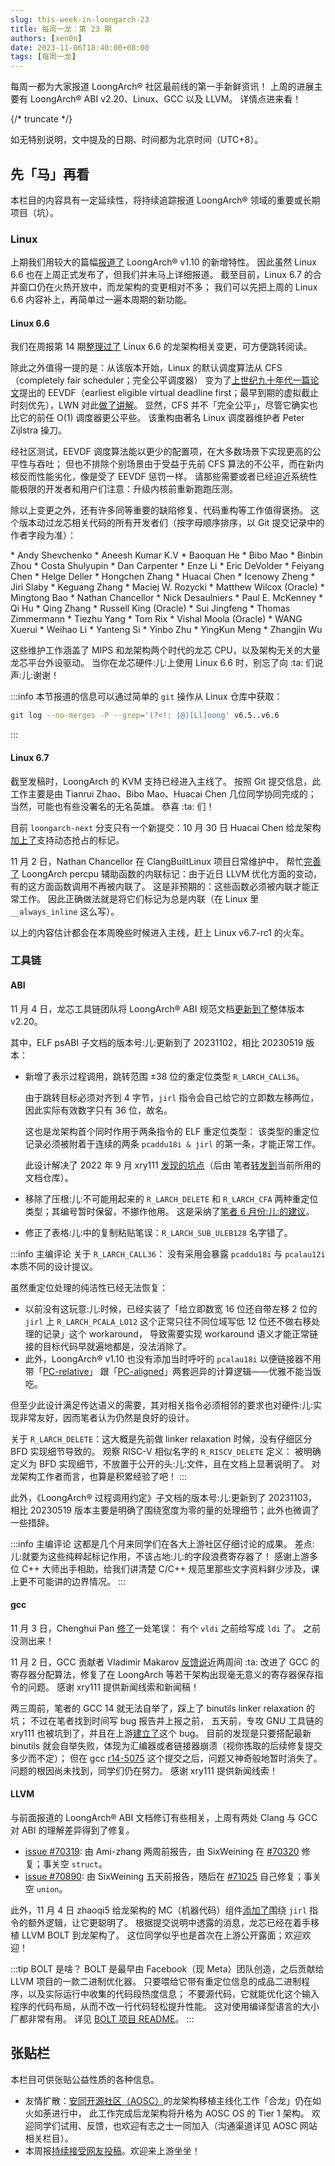 ```yaml
---
slug: this-week-in-loongarch-23
title: 每周一龙：第 23 期
authors: [xen0n]
date: 2023-11-06T18:40:00+08:00
tags: [每周一龙]
---
```


每周一都为大家报道 LoongArch&reg; 社区最前线的第一手新鲜资讯！
上周的进展主要有 LoongArch&reg; ABI v2.20、Linux、GCC 以及 LLVM。
详情点进来看！

{/* truncate */}

如无特别说明，文中提及的日期、时间都为北京时间（UTC+8）。

## 先「马」再看

本栏目的内容具有一定延续性，将持续追踪报道 LoongArch&reg; 领域的重要或长期项目（坑）。

### Linux

上期我们用较大的篇幅[报道了](./2023-10-30-this-week-in-loongarch-22.md#loongarch-r1p10)
LoongArch&reg; v1.10 的新增特性。
因此虽然 Linux 6.6 也在上周正式发布了，但我们并未马上详细报道。
截至目前，Linux 6.7 的合并窗口仍在火热开放中，而龙架构的变更相对不多；
我们可以先把上周的 Linux 6.6 内容补上，再简单过一遍本周期的新功能。

#### Linux 6.6

我们在周报第 14 期[整理过了](./2023-09-04-this-week-in-loongarch-14.md#linux-6.6-loongarch-changes)
Linux 6.6 的龙架构相关变更，可方便跳转阅读。

除此之外值得一提的是：从该版本开始，Linux 的默认调度算法从 CFS（completely fair scheduler；完全公平调度器）
变为了[上世纪九十年代一篇论文][eevdf-paper]提出的
EEVDF（earliest eligible virtual deadline first；最早到期的虚拟截止时刻优先），LWN 对此[做了讲解][eevdf-lwn]。
显然，CFS 并不「完全公平」，尽管它确实也比它的前任 O(1) 调度器更公平些。
该重构由著名 Linux 调度器维护者 Peter Zijlstra 操刀。

经社区测试，EEVDF 调度算法能以更少的配置项，在大多数场景下实现更高的公平性与吞吐；
但也不排除个别场景由于受益于先前 CFS 算法的不公平，而在新内核反而性能劣化，像是受了 EEVDF 惩罚一样。
请那些需要或者已经迫近系统性能极限的开发者和用户们注意：升级内核前重新跑跑压测。

[eevdf-paper]: https://citeseerx.ist.psu.edu/document?repid=rep1&type=pdf&doi=805acf7726282721504c8f00575d91ebfd750564
[eevdf-lwn]: https://lwn.net/Articles/925371/

除以上变更之外，还有许多同等重要的缺陷修复、代码重构等工作值得褒扬。
这个版本动过龙芯相关代码的所有开发者们（按字母顺序排序，以 Git 提交记录中的作者字段为准）：


<ColumnedList columns={2}>
* Andy Shevchenko
* Aneesh Kumar K.V
* Baoquan He
* Bibo Mao
* Binbin Zhou
* Costa Shulyupin
* Dan Carpenter
* Enze Li
* Eric DeVolder
* Feiyang Chen
* Helge Deller
* Hongchen Zhang
* Huacai Chen
* Icenowy Zheng
* Jiri Slaby
* Keguang Zhang
* Maciej W. Rozycki
* Matthew Wilcox (Oracle)
* Mingtong Bao
* Nathan Chancellor
* Nick Desaulniers
* Paul E. McKenney
* Qi Hu
* Qing Zhang
* Russell King (Oracle)
* Sui Jingfeng
* Thomas Zimmermann
* Tiezhu Yang
* Tom Rix
* Vishal Moola (Oracle)
* WANG Xuerui
* Weihao Li
* Yanteng Si
* Yinbo Zhu
* YingKun Meng
* Zhangjin Wu
</ColumnedList>

这些维护工作涵盖了 MIPS 和龙架构两个时代的龙芯 CPU，以及架构无关的大量龙芯平台外设驱动。
当你在龙芯硬件:儿:上使用 Linux 6.6 时，别忘了向 :ta: 们说声:儿:谢谢！

:::info
本节报道的信息可以通过简单的 `git` 操作从 Linux 仓库中获取：

```sh
git log --no-merges -P --grep='(?<!: |@)[Ll]oong' v6.5..v6.6
```
:::

#### Linux 6.7

截至发稿时，LoongArch 的 KVM 支持已经进入主线了。
按照 Git 提交信息，此工作主要是由 Tianrui Zhao、Bibo Mao、Huacai Chen 几位同学协同完成的；
当然，可能也有些没署名的无名英雄。
恭喜 :ta: 们！

目前 `loongarch-next` 分支只有一个新提交：10 月 30 日 Huacai Chen
给龙架构[加上了](https://lore.kernel.org/loongarch/20231030150836.3804372-1-chenhuacai@loongson.cn/)支持动态抢占的标记。

11 月 2 日，Nathan Chancellor 在 ClangBuiltLinux 项目日常维护中，
帮忙[完善了](https://lore.kernel.org/loongarch/20231102-loongarch-always-inline-percpu-ops-v2-1-31c51959a5c0@kernel.org/)
LoongArch percpu 辅助函数的内联标记：由于近日 LLVM 优化方面的变动，有的这方面函数调用不再被内联了。
这是非预期的：这些函数必须被内联才能正常工作。
因此正确做法就是将它们标记为总是内联（在 Linux 里 `__always_inline` 这么写）。

以上的内容估计都会在本周晚些时候进入主线，赶上 Linux v6.7-rc1 的火车。


### 工具链

#### ABI

11 月 4 日，龙芯工具链团队将 LoongArch&reg; ABI 规范文档[更新到了](https://github.com/loongson/la-abi-specs/pull/4)整体版本
v2.20。

其中，ELF psABI 子文档的版本号:儿:更新到了 20231102，相比 20230519 版本：

* 新增了表示过程调用，跳转范围 &plusmn;38 位的重定位类型 `R_LARCH_CALL36`。

  由于跳转目标必须对齐到 4 字节，`jirl` 指令会自己给它的立即数左移两位，
  因此实际有效数字只有 36 位，故名。

  这也是龙架构首个同时作用于两条指令的 ELF 重定位类型：
  该类型的重定位记录必须被附着于连续的两条 `pcaddu18i & jirl` 的第一条，才能正常工作。

  此设计解决了 2022 年 9 月 xry111 [发现的坑点](https://github.com/loongson/LoongArch-Documentation/pull/69)（后由
  笔者[转发到](https://github.com/loongson/la-abi-specs/pull/3)当前所用的文档仓库）。

* 移除了压根:儿:不可能用起来的 `R_LARCH_DELETE` 和 `R_LARCH_CFA`
  两种重定位类型；其编号暂时保留，不挪作他用。
  这是采纳了[笔者 6 月份:儿:的建议](https://github.com/loongson/la-abi-specs/issues/2)。

* 修正了表格:儿:中的复制粘贴笔误：`R_LARCH_SUB_ULEB128` 名字错了。

:::info 主编评论
关于 `R_LARCH_CALL36`：
没有采用会暴露 `pcaddu18i` 与 `pcalau12i` 本质不同的设计提议。

虽然重定位处理的纯洁性已经无法恢复：

* 以前没有这玩意:儿:时候，已经实装了「给立即数宽 16 位还自带左移 2 位的 `jirl` 上
`R_LARCH_PCALA_LO12` 这个正常只往不同位域写低 12 位还不做右移处理的记录」这个 workaround，
导致需要实现 workaround 语义才能正常链接的目标代码早就遍地都是，没法消除了。
* 此外，LoongArch&reg; v1.10 也没有添加当时呼吁的 `pcalau18i`
以便链接器不用带「[PC-relative][pcrel-llvm-example]」
跟「[PC-aligned][pcala-llvm-impl]」两套迥异的计算逻辑——优雅不能当饭吃。

[pcrel-llvm-example]: https://github.com/llvm/llvm-project/blob/58679ea576f9e48e20e43dcd99fd75c98fb7e6ba/lld/ELF/Arch/LoongArch.cpp#L376
[pcala-llvm-impl]: https://github.com/llvm/llvm-project/blob/58679ea576f9e48e20e43dcd99fd75c98fb7e6ba/lld/ELF/Arch/LoongArch.cpp#L84-L170

但至少此设计满足传达语义的需要，其对相关指令必须相邻的要求也对硬件:儿:实现非常友好，因而笔者认为仍然是良好的设计。

关于 `R_LARCH_DELETE`：这大概是先前做 linker relaxation 时候，没有仔细区分 BFD 实现细节导致的。
观察 RISC-V 相似名字的 `R_RISCV_DELETE` 定义：
被明确定义为 BFD 实现细节，不放置于公开的头:儿:文件，且在文档上显著说明了。
对龙架构工作者而言，也算是积累经验了吧！
:::

此外，《LoongArch&reg; 过程调用约定》子文档的版本号:儿:更新到了 20231103，
相比 20230519 版本主要是明确了围绕宽度为零的量的处理细节；此外也微调了一些措辞。

:::info 主编评论
这都是几个月来同学们在各大上游社区仔细讨论的成果。
差点:儿:就要为这些纯粹起标记作用，不该占地:儿:的字段浪费寄存器了！
感谢上游多位 C++ 大师出手相助，给我们讲清楚 C/C++ 规范里那些文字资料鲜少涉及，课上更不可能讲的边界情况。
:::

#### gcc

11 月 3 日，Chenghui Pan [修了](https://gcc.gnu.org/pipermail/gcc-patches/2023-November/635105.html)一处笔误：
有个 `vldi` 之前给写成 `ldi` 了。
之前没测出来！

11 月 2 日，GCC 贡献者 Vladimir Makarov [反馈说](https://gcc.gnu.org/bugzilla/show_bug.cgi?id=109035#c7)近两周间
:ta: 改进了 GCC 的寄存器分配算法，修复了在 LoongArch 等若干架构出现毫无意义的寄存器保存指令的问题。
感谢 xry111 提供新闻线索和新闻稿！

两三周前，笔者的 GCC 14 就无法自举了，踩上了 binutils linker relaxation 的坑；
不过在笔者找到时间写 bug 报告并上报之前，
五天前，专攻 GNU 工具链的 xry111 也被坑到了，并且在上游[建立了](https://gcc.gnu.org/PR112330)这个 bug。
目前的发现是只要搭配最新 binutils 就会自举失败，体现为汇编器或者链接器崩溃（视你拣取的后续修复提交多少而不定）；
但在 gcc [r14-5075](https://gcc.gnu.org/cgi-bin/gcc-gitref.cgi?r=r14-5075)
这个提交之后，问题又神奇般地暂时消失了。
问题的根因尚未找到，同学们仍在努力。
感谢 xry111 提供新闻线索！

#### LLVM

与前面报道的 LoongArch&reg; ABI 文档修订有些相关，上周有两处 Clang 与 GCC 对 ABI 的理解差异得到了修复。

* [issue #70319][llvm70319]: 由 Ami-zhang 两周前报告，由 SixWeining 在 [#70320][llvm70320] 修复；事关空 `struct`。
* [issue #70890][llvm70890]: 由 SixWeining 五天前报告，随后在 [#71025][llvm71025] 自己修复；事关空 `union`。

[llvm70319]: https://github.com/llvm/llvm-project/issues/70319
[llvm70320]: https://github.com/llvm/llvm-project/pull/70320
[llvm70890]: https://github.com/llvm/llvm-project/issues/70890
[llvm71025]: https://github.com/llvm/llvm-project/pull/71025

此外，11 月 4 日 zhaoqi5 给龙架构的 MC（机器代码）组件[添加了](https://github.com/llvm/llvm-project/pull/71276)围绕
`jirl` 指令的额外逻辑，让它更聪明了。
根据提交说明中透露的消息，龙芯已经在着手移植 LLVM BOLT 到龙架构了。
这位同学似乎也是首次在上游公开露面；欢迎欢迎！

:::tip BOLT 是啥？
BOLT 是最早由 Facebook（现 Meta）团队创造，之后贡献给 LLVM 项目的一款二进制优化器。
只要喂给它带有重定位信息的成品二进制程序，以及实际运行中收集的代码段热度信息；
不要源代码，它就能优化这个输入程序的代码布局，从而不改一行代码轻松提升性能。
这对使用编译型语言的大小厂都非常有用。
详见 [BOLT 项目 README](https://github.com/llvm/llvm-project/tree/main/bolt)。
:::

## 张贴栏

本栏目可供张贴公益性质的各种信息。

* 友情扩散：[安同开源社区（AOSC）][aosc]的龙架构移植主线化工作「合龙」仍在如火如荼进行中，
  此工作完成后龙架构将升格为 AOSC OS 的 Tier 1 架构。
  欢迎同学们试用、反馈，也欢迎有志之士一同加入（沟通渠道详见 AOSC 网站相关栏目）。
* 本周报[持续接受网友投稿][call-for-submissions]。欢迎来上游坐坐！

[aosc]: https://aosc.io
[call-for-submissions]: https://github.com/loongson-community/areweloongyet/issues/16
